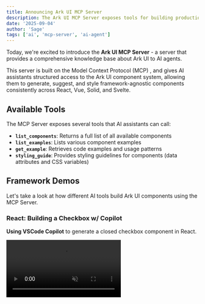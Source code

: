 ```yaml
---
title: Announcing Ark UI MCP Server
description: The Ark UI MCP Server exposes tools for building production apps to AI agents
date: '2025-09-04'
author: 'Sage'
tags: ['ai', 'mcp-server', 'ai-agent']
---
```


Today, we're excited to introduce the **Ark UI MCP Server** - a server that provides a comprehensive knowledge base
about Ark UI to AI agents.

This server is built on the Model Context Protocol (MCP) , and gives AI assistants structured access to the Ark UI
component system, allowing them to generate, suggest, and style framework-agnostic components consistently across React,
Vue, Solid, and Svelte.

## Available Tools

The MCP Server exposes several tools that AI assistants can call:

- **`list_components`**: Returns a full list of all available components
- **`list_examples`**: Lists various component examples
- **`get_example`**: Retrieves code examples and usage patterns
- **`styling_guide`**: Provides styling guidelines for components (data attributes and CSS variables)

## Framework Demos

Let's take a look at how different AI tools build Ark UI components using the MCP Server.

### React: Building a Checkbox w/ Copilot

**Using VSCode Copilot** to generate a closed checkbox component in React.

<video src="/videos/mcp-react-demo.mp4" autoPlay loop muted playsinline />

### Vue: Building an OTP Verification w/ Cursor

**Using Cursor** to build an OTP verification component in Vue.

<video src="/videos/mcp-vue-demo.mp4" autoPlay loop muted playsinline />

## Using the MCP Server

Connect the MCP Server to your IDE or AI assistant of choice via the following steps:

### Configure the MCP Server

To get started with the MCP server, add this to your AI tool's configuration file:

```json
{
  "mcpServers": {
    "chakra-ui": {
      "command": "npx",
      "args": ["-y", "@chakra-ui/react-mcp"]
    }
  }
}
```

### Start the MCP Server

In some IDEs (like VSCode), you might need to start the MCP server manually. Click the "Start" button.

## Conclusion

The Ark UI MCP Server helps you build design systems in any framework. Check out the **[MCP docs](/docs/ai/mcp-server)**
to setup the server in your favorite IDE.

---

Got ideas for making the MCP Server even better? We'd love to hear from you! Share your thoughts on
[GitHub Discussions](https://github.com/chakra-ui/ark/discussions)
